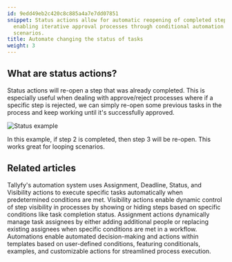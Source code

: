 ```yaml
---
id: 9edd49eb2c420c8c885a4a7e7dd07851
snippet: Status actions allow for automatic reopening of completed steps in a workflow
  enabling iterative approval processes through conditional automation rules and looping
  scenarios.
title: Automate changing the status of tasks
weight: 3
---
```


## What are status actions?

Status actions will re-open a step that was already completed. This is especially useful when dealing with approve/reject processes where if a specific step is rejected, we can simply re-open some previous tasks in the process and keep working until it's successfully approved.

![Status example](https://screenshots.tallyfy.com/tallyfy%2Fpro%2Fdesktop-light-statusactionexample.png)

In this example, if step 2 is completed, then step 3 will be re-open. This works great for looping scenarios.


## Related articles
<CardGrid>
<LinkTitleCard header="<b>Automations > Actions</b>" href="/products/pro/documenting/templates/automations/actions/" > Tallyfy's automation system uses Assignment, Deadline, Status, and Visibility actions to execute specific tasks automatically when predetermined conditions are met. </LinkTitleCard>
<LinkTitleCard header="<b>Actions > Automate hiding or showing tasks</b>" href="/products/pro/documenting/templates/automations/actions/visibility-actions/" > Visibility actions enable dynamic control of step visibility in processes by showing or hiding steps based on specific conditions like task completion status. </LinkTitleCard>
<LinkTitleCard header="<b>Actions > Automate task assignments</b>" href="/products/pro/documenting/templates/automations/actions/asignment-actions/" > Assignment actions dynamically manage task assignees by either adding additional people or replacing existing assignees when specific conditions are met in a workflow. </LinkTitleCard>
<LinkTitleCard header="<b>Templates > Automations</b>" href="/products/pro/documenting/templates/automations/" > Automations enable automated decision-making and actions within templates based on user-defined conditions, featuring conditionals, examples, and customizable actions for streamlined process execution. </LinkTitleCard>
</CardGrid>
